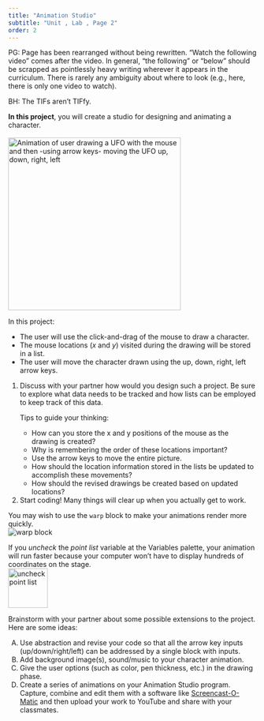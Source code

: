 ```yaml
---
title: "Animation Studio"
subtitle: "Unit , Lab , Page 2"
order: 2
---
```


::: todo
<p>PG: Page has been rearranged without being rewritten. "Watch the
following video" comes after the video. In general, "the following" or
"below" should be scrapped as pointlessly heavy writing wherever it
appears in the curriculum. There is rarely any ambiguity about where to
look (e.g., here, there is only one video to watch).</p>

<p>BH: The TIFs aren't TIFfy.</p>
:::

::: learn
<strong>In this project</strong>, you will create a studio for designing
and animating a character.<br /><br />
<img title="Animating a UFO" alt="Animation of user drawing a UFO with the mouse and then -using arrow keys- moving the UFO up, down, right, left" class="indent" data-gifffer="/img/3-lists/AnimationStudio_img/UFO.gif" height="350"/>
<!--<img class="indent" src="/img/3-lists/AnimationStudio_img/woof.png" height="300" alt="cartoon doggy" title="cartoon doggy"/>-->
:::

<p>

In this project:<br />

<ul>

<li>The user will use the click-and-drag of the mouse to draw a
character.</li>

<li>The mouse locations (<em>x</em> and <em>y</em>) visited during the
drawing will be stored in a list.</li>

<li>The user will move the character drawn using the up, down, right,
left arrow keys.</li>

</ul>

</p>

::: {#first .forYouToDo}
<ol>

<li>Discuss with your partner how would you design such a project. Be
sure to explore what data needs to be tracked and how lists can be
employed to keep track of this data.<br /></li>

::: endnote
Tips to guide your thinking:<br />

<ul>

<li>How can you store the x and y positions of the mouse as the drawing
is created?</li>

<li>Why is remembering the order of these locations important?</li>

<li>Use the arrow keys to move the entire picture.</li>

<li>How should the location information stored in the lists be updated
to accomplish these movements?</li>

<li>How should the revised drawings be created based on updated
locations?</li>

</ul>
:::

<li>Start coding! Many things will clear up when you actually get to
work.</li>

</ol>
:::

::: endnote
<p>You may wish to use the <code>warp</code> block to make your
animations render more quickly.<br />
<img src="/img/blocks/warp.png" title="warp block" alt="warp block" class="indent"/></p>

<p>If you <em>uncheck</em> the <var>point list</var> variable at the
Variables palette, your animation will run faster because your computer
won't have to display hundreds of coordinates on the stage.<br />
<img src="/img/3-lists/AnimationStudio_img/uncheckpointlist.png" title="uncheck point list" alt="uncheck point list" class="indent" height="80"/></p>
:::

::: takeItFurther
<p>

Brainstorm with your partner about some possible extensions to the
project. Here are some ideas:

<ol type="A">

<li>Use abstraction and revise your code so that all the arrow key
inputs (up/down/right/left) can be addressed by a single block with
inputs.</li>

<li>Add background image(s), sound/music to your character
animation.</li>

<li>Give the user options (such as color, pen thickness, etc.) in the
drawing phase.</li>

<li>Create a series of animations on your Animation Studio program.
Capture, combine and edit them with a software like
<a href="https://www.screencast-o-matic.com" target="blank" title="Screencast-O-Matic">Screencast-O-Matic</a>
and then upload your work to YouTube and share with your
classmates.</li>

</ol>

</p>
:::
